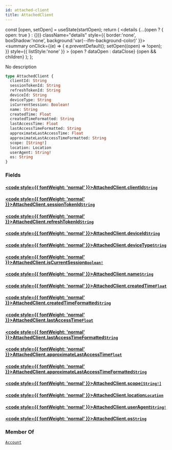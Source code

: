 ```yaml
---
id: attached-client
title: AttachedClient
---
```









  const [open, setOpen] = useState(startOpen);
  return (
    <details {...(open ? { open: true } : {})} className="details" style={{ border:'none', boxShadow:'none', background:'var(--ifm-background-color)' }}>
      <summary
        onClick={(e) => {
          e.preventDefault();
          setOpen((open) => !open);
        }}
        style={{ listStyle:'none' }}
      >
      {open ? dataOpen : dataClose}
      </summary>
      {open && children}
    </details>
  );
};








No description


```graphql
type AttachedClient {
  clientId: String
  sessionTokenId: String
  refreshTokenId: String
  deviceId: String
  deviceType: String
  isCurrentSession: Boolean!
  name: String
  createdTime: Float
  createdTimeFormatted: String
  lastAccessTime: Float
  lastAccessTimeFormatted: String
  approximateLastAccessTime: Float
  approximateLastAccessTimeFormatted: String
  scope: [String!]
  location: Location
  userAgent: String!
  os: String
}
```




### Fields

#### [<code style={{ fontWeight: 'normal' }}>AttachedClient.<b>clientId</b></code>](#)<Bullet />[`String`](/gql-api/types/scalars/string) <Badge class="badge badge--secondary" text="scalar"/> 
> 
> 
> 
> 

#### [<code style={{ fontWeight: 'normal' }}>AttachedClient.<b>sessionTokenId</b></code>](#)<Bullet />[`String`](/gql-api/types/scalars/string) <Badge class="badge badge--secondary" text="scalar"/> 
> 
> 
> 
> 

#### [<code style={{ fontWeight: 'normal' }}>AttachedClient.<b>refreshTokenId</b></code>](#)<Bullet />[`String`](/gql-api/types/scalars/string) <Badge class="badge badge--secondary" text="scalar"/> 
> 
> 
> 
> 

#### [<code style={{ fontWeight: 'normal' }}>AttachedClient.<b>deviceId</b></code>](#)<Bullet />[`String`](/gql-api/types/scalars/string) <Badge class="badge badge--secondary" text="scalar"/> 
> 
> 
> 
> 

#### [<code style={{ fontWeight: 'normal' }}>AttachedClient.<b>deviceType</b></code>](#)<Bullet />[`String`](/gql-api/types/scalars/string) <Badge class="badge badge--secondary" text="scalar"/> 
> 
> 
> 
> 

#### [<code style={{ fontWeight: 'normal' }}>AttachedClient.<b>isCurrentSession</b></code>](#)<Bullet />[`Boolean!`](/gql-api/types/scalars/boolean) <Badge class="badge badge--secondary" text="non-null"/> <Badge class="badge badge--secondary" text="scalar"/> 
> 
> 
> 
> 

#### [<code style={{ fontWeight: 'normal' }}>AttachedClient.<b>name</b></code>](#)<Bullet />[`String`](/gql-api/types/scalars/string) <Badge class="badge badge--secondary" text="scalar"/> 
> 
> 
> 
> 

#### [<code style={{ fontWeight: 'normal' }}>AttachedClient.<b>createdTime</b></code>](#)<Bullet />[`Float`](/gql-api/types/scalars/float) <Badge class="badge badge--secondary" text="scalar"/> 
> 
> 
> 
> 

#### [<code style={{ fontWeight: 'normal' }}>AttachedClient.<b>createdTimeFormatted</b></code>](#)<Bullet />[`String`](/gql-api/types/scalars/string) <Badge class="badge badge--secondary" text="scalar"/> 
> 
> 
> 
> 

#### [<code style={{ fontWeight: 'normal' }}>AttachedClient.<b>lastAccessTime</b></code>](#)<Bullet />[`Float`](/gql-api/types/scalars/float) <Badge class="badge badge--secondary" text="scalar"/> 
> 
> 
> 
> 

#### [<code style={{ fontWeight: 'normal' }}>AttachedClient.<b>lastAccessTimeFormatted</b></code>](#)<Bullet />[`String`](/gql-api/types/scalars/string) <Badge class="badge badge--secondary" text="scalar"/> 
> 
> 
> 
> 

#### [<code style={{ fontWeight: 'normal' }}>AttachedClient.<b>approximateLastAccessTime</b></code>](#)<Bullet />[`Float`](/gql-api/types/scalars/float) <Badge class="badge badge--secondary" text="scalar"/> 
> 
> 
> 
> 

#### [<code style={{ fontWeight: 'normal' }}>AttachedClient.<b>approximateLastAccessTimeFormatted</b></code>](#)<Bullet />[`String`](/gql-api/types/scalars/string) <Badge class="badge badge--secondary" text="scalar"/> 
> 
> 
> 
> 

#### [<code style={{ fontWeight: 'normal' }}>AttachedClient.<b>scope</b></code>](#)<Bullet />[`[String!]`](/gql-api/types/scalars/string) <Badge class="badge badge--secondary" text="list"/> <Badge class="badge badge--secondary" text="scalar"/> 
> 
> 
> 
> 

#### [<code style={{ fontWeight: 'normal' }}>AttachedClient.<b>location</b></code>](#)<Bullet />[`Location`](/gql-api/types/objects/location) <Badge class="badge badge--secondary" text="object"/> 
> 
> 
> 
> 

#### [<code style={{ fontWeight: 'normal' }}>AttachedClient.<b>userAgent</b></code>](#)<Bullet />[`String!`](/gql-api/types/scalars/string) <Badge class="badge badge--secondary" text="non-null"/> <Badge class="badge badge--secondary" text="scalar"/> 
> 
> 
> 
> 

#### [<code style={{ fontWeight: 'normal' }}>AttachedClient.<b>os</b></code>](#)<Bullet />[`String`](/gql-api/types/scalars/string) <Badge class="badge badge--secondary" text="scalar"/> 
> 
> 
> 
> 





### Member Of

[`Account`](/gql-api/types/objects/account)  <Badge class="badge badge--secondary" text="object"/>

